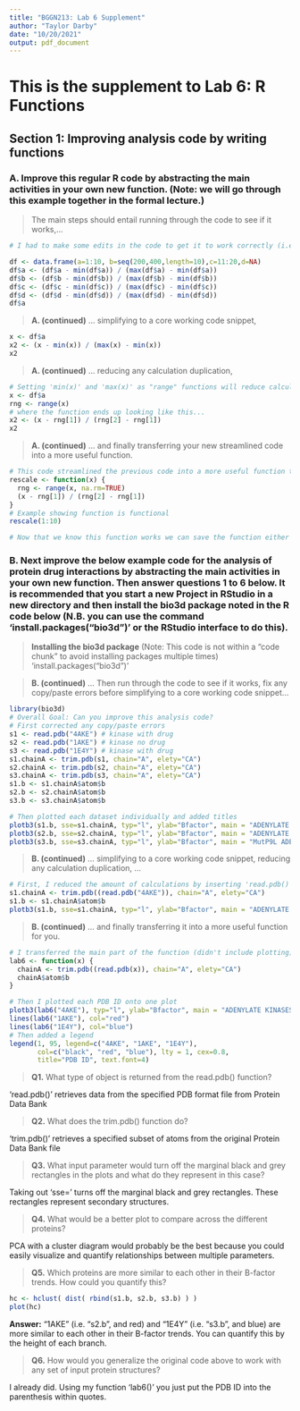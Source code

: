 ```yaml
---
title: "BGGN213: Lab 6 Supplement"
author: "Taylor Darby"
date: "10/20/2021"
output: pdf_document
---
```


# This is the supplement to Lab 6: R Functions

## Section 1: Improving analysis code by writing functions
### **A.** Improve this regular R code by abstracting the main activities in your own new function. (Note: we will go through this example together in the formal lecture.)

> The main steps should entail running through the code to see if it works,... 

```r
# I had to make some edits in the code to get it to work correctly (i.e. store the 5 appropriate data and values in the global environment). This is not efficient.

df <- data.frame(a=1:10, b=seq(200,400,length=10),c=11:20,d=NA)
df$a <- (df$a - min(df$a)) / (max(df$a) - min(df$a))
df$b <- (df$b - min(df$b)) / (max(df$b) - min(df$b))
df$c <- (df$c - min(df$c)) / (max(df$c) - min(df$c))
df$d <- (df$d - min(df$d)) / (max(df$d) - min(df$d))
df$a
```

> **A. (continued)** ... simplifying to a core
working code snippet, 

```r
x <- df$a
x2 <- (x - min(x)) / (max(x) - min(x))
x2
```

> **A. (continued)** ... reducing any calculation duplication, 

```r
# Setting 'min(x)' and 'max(x)' as "range" functions will reduce calculation duplication
x <- df$a
rng <- range(x)
# where the function ends up looking like this...
x2 <- (x - rng[1]) / (rng[2] - rng[1])
x2
```


> **A. (continued)** ... and finally transferring your
new streamlined code into a more useful function.

```r
# This code streamlined the previous code into a more useful function that accounts for 'NA' values.
rescale <- function(x) {
  rng <- range(x, na.rm=TRUE)
  (x - rng[1]) / (rng[2] - rng[1])
}
# Example showing function is functional
rescale(1:10)

# Now that we know this function works we can save the function either as an R file and source it each time, or we can extract the function ('Code' -> 'Extract Function')
```


### **B.** Next improve the below example code for the analysis of protein drug interactions by abstracting the main activities in your own new function. Then answer questions 1 to 6 below. It is recommended that you start a new Project in RStudio in a new directory and then install the bio3d package noted in the R code below (N.B. you can use the command 'install.packages("bio3d")' or the RStudio interface to do this). 

> **Installing the bio3d package** (Note: This code is not within a "code chunk" to avoid installing packages multiple times)
'install.packages("bio3d")'

> **B. (continued)** ... Then run through the code to see if it works, fix any copy/paste errors before simplifying to a core working code snippet...

```r
library(bio3d)
# Overall Goal: Can you improve this analysis code?
# First corrected any copy/paste errors
s1 <- read.pdb("4AKE") # kinase with drug
s2 <- read.pdb("1AKE") # kinase no drug
s3 <- read.pdb("1E4Y") # kinase with drug
s1.chainA <- trim.pdb(s1, chain="A", elety="CA")
s2.chainA <- trim.pdb(s2, chain="A", elety="CA")
s3.chainA <- trim.pdb(s3, chain="A", elety="CA")
s1.b <- s1.chainA$atom$b
s2.b <- s2.chainA$atom$b
s3.b <- s3.chainA$atom$b

# Then plotted each dataset individually and added titles
plotb3(s1.b, sse=s1.chainA, typ="l", ylab="Bfactor", main = "ADENYLATE KINASE (PDB ID: 4AKE)")
plotb3(s2.b, sse=s2.chainA, typ="l", ylab="Bfactor", main = "ADENYLATE KINASE TRANSFERASE (PDB ID:1AKE)")
plotb3(s3.b, sse=s3.chainA, typ="l", ylab="Bfactor", main = "MutP9L ADENYLATE KINASE (PDB ID: 1E4Y)")
```


> **B. (continued)** ... simplifying to a core working code snippet, reducing any calculation duplication, ...

```r
# First, I reduced the amount of calculations by inserting 'read.pdb()' directly into the 'trim.pdb()' function
s1.chainA <- trim.pdb((read.pdb("4AKE")), chain="A", elety="CA")
s1.b <- s1.chainA$atom$b
plotb3(s1.b, sse=s1.chainA, typ="l", ylab="Bfactor", main = "ADENYLATE KINASE (PDB ID: 4AKE)")
```


> **B. (continued)** ... and finally transferring it into a more useful function for you.

```r
# I transferred the main part of the function (didn't include plotting) into a more useful function named 'lab6' where "x" was the input PDB ID and the output was column 'b' of 'atom' of 'chainA'. And 'chainA' is the data from the PDB file where data was true for "A" in the 'chain' column and "CA" in the 'element type' column.
lab6 <- function(x) {
  chainA <- trim.pdb((read.pdb(x)), chain="A", elety="CA")
  chainA$atom$b
}
```

```r
# Then I plotted each PDB ID onto one plot
plotb3(lab6("4AKE"), typ="l", ylab="Bfactor", main = "ADENYLATE KINASES")
lines(lab6("1AKE"), col="red")
lines(lab6("1E4Y"), col="blue")
# Then added a legend
legend(1, 95, legend=c("4AKE", "1AKE", "1E4Y"),
       col=c("black", "red", "blue"), lty = 1, cex=0.8,
       title="PDB ID", text.font=4)
```

> **Q1.** What type of object is returned from the read.pdb() function? 

'read.pdb()' retrieves data from the specified PDB format file from Protein Data Bank

> **Q2.** What does the trim.pdb() function do?

'trim.pdb()' retrieves a specified subset of atoms from the original Protein Data Bank file

> **Q3.** What input parameter would turn off the marginal black and grey rectangles in the plots and what do they represent in this case?

Taking out 'sse=' turns off the marginal black and grey rectangles. These rectangles represent secondary structures.

> **Q4.** What would be a better plot to compare across the different proteins?

PCA with a cluster diagram would probably be the best because you could easily visualize and quantify relationships between multiple parameters.

> **Q5.** Which proteins are more similar to each other in their B-factor trends. How could you quantify this?

```r
hc <- hclust( dist( rbind(s1.b, s2.b, s3.b) ) )
plot(hc)
```

**Answer:** "1AKE" (i.e. "s2.b", and red) and "1E4Y" (i.e. "s3.b", and blue) are more similar to each other in their B-factor trends. You can quantify this by the height of each branch.

> **Q6.** How would you generalize the original code above to work with any set of input protein structures?

I already did. Using my function 'lab6()' you just put the PDB ID into the parenthesis within quotes.
